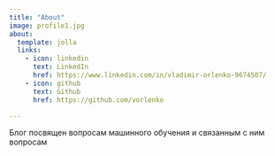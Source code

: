 ```yaml
---
title: "About"
image: profile1.jpg
about:
  template: jolla
  links:
    - icon: linkedin
      text: LinkedIn
      href: https://www.linkedin.com/in/vladimir-orlenko-9674507/
    - icon: github
      text: Github
      href: https://github.com/vorlenko

---
```


Блог посвящен вопросам машинного обучения и связанным с ним вопросам
